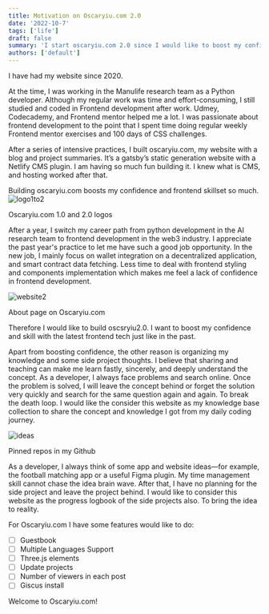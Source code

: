```yaml
---
title: Motivation on Oscaryiu.com 2.0
date: '2022-10-7'
tags: ['life']
draft: false
summary: 'I start oscaryiu.com 2.0 since I would like to boost my confidence, up skills in frontend development, and record my coding journey.'
authors: ['default']
---
```


I have had my website since 2020.

At the time, I was working in the Manulife research team as a Python developer. Although my regular work was time and effort-consuming, I still studied and coded in Frontend development after work. Udmey, Codecademy, and Frontend mentor helped me a lot. I was passionate about frontend development to the point that I spent time doing regular weekly Frontend mentor exercises and 100 days of CSS challenges.

After a series of intensive practices, I built oscaryiu.com, my website with a blog and project summaries. It’s a gatsby’s static generation website with a Netlify CMS plugin. I am having so much fun building it. I knew what is CMS, and hosting worked after that.

Building oscaryiu.com boosts my confidence and frontend skillset so much.
![logo1to2](/static/images/blogs/motivation-on-Oscaryiu-com-2-0/logo1to2.png)

<div class=" text-neutral-500 w-[100%] text-center">Oscaryiu.com 1.0 and 2.0 logos</div>

After a year, I switch my career path from python development in the AI research team to frontend development
in the web3 industry. I appreciate the past year's practice to let me have such a good job opportunity.
In the new job, I mainly focus on wallet integration on a decentralized application, and smart contract
data fetching. Less time to deal with frontend styling and components implementation which makes me feel
a lack of confidence in frontend development.

![website2](/static/images/blogs/motivation-on-Oscaryiu-com-2-0/website2.png)

<div class=" text-neutral-500 w-[100%] text-center">About page on Oscaryiu.com</div>

Therefore I would like to build oscsryiu2.0. I want to boost my confidence and skill with the latest frontend tech just like in the past.

Apart from boosting confidence, the other reason is organizing my knowledge and some side project thoughts. I believe that sharing and teaching can make me learn fastly, sincerely, and deeply understand the concept. As a developer, I always face problems and search online. Once the problem is solved, I will leave the concept behind or forget the solution very quickly and search for the same question again and again. To break the death loop. I would like the consider this website as my knowledge base collection to share the concept and knowledge I got from my daily coding journey.

![ideas](/static/images/blogs/motivation-on-Oscaryiu-com-2-0/ideas.png)

<div class=" text-neutral-500 w-[100%] text-center">Pinned repos in my Github</div>

As a developer, I always think of some app and website ideas—for example, the football matching app or
a useful Figma plugin. My time management skill cannot chase the idea brain wave. After that, I have
no planning for the side project and leave the project behind. I would like to consider this website
as the progress logbook of the side projects also. To bring the idea to reality.

For Oscaryiu.com I have some features would like to do:

- [ ] Guestbook
- [ ] Multiple Languages Support
- [ ] Three.js elements
- [ ] Update projects
- [ ] Number of viewers in each post
- [ ] Giscus install

Welcome to Oscaryiu.com!
